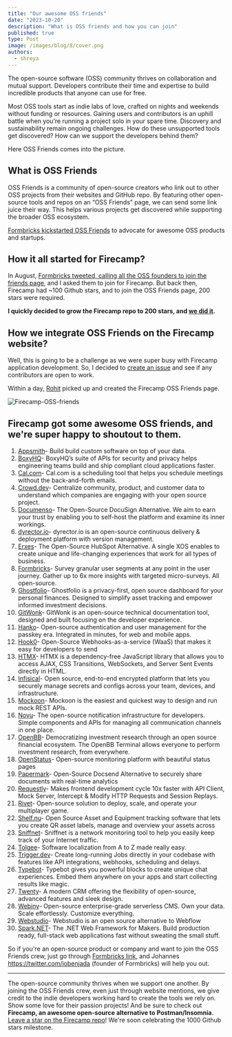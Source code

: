```yaml
---
title: "Our awesome OSS friends"
date: "2023-10-20"
description: "What is OSS friends and how you can join"
published: true
type: Post
image: /images/blog/8/cover.png
authors:
  - shreya
---
```


The open-source software (OSS) community thrives on collaboration and mutual support. Developers contribute their time and expertise to build incredible products that anyone can use for free.

Most OSS tools start as indie labs of love, crafted on nights and weekends without funding or resources. Gaining users and contributors is an uphill battle when you’re running a project solo in your spare time. Discovery and sustainability remain ongoing challenges. How do these unsupported tools get discovered? How can we support the developers behind them?

Here OSS Friends comes into the picture.

## What is OSS Friends

OSS Friends is a community of open-source creators who link out to other OSS projects from their websites and GitHub repo. By featuring other open-source tools and repos on an “OSS Friends” page, we can send some link juice their way. This helps various projects get discovered while supporting the broader OSS ecosystem.

[Formbricks kickstarted OSS Friends](https://formbricks.com/clhys1p9r001cpr0hu65rwh17) to advocate for awesome OSS products and startups.

## How it all started for Firecamp?

In August, [Formbricks tweeted, calling all the OSS founders to join the friends page](https://x.com/shreya_gr/status/1692203339268903194?s=20), and I asked them to join for Firecamp. But back then, Firecamp had ~100 Github stars, and to join the OSS Friends page, 200 stars were required.

**I quickly decided to grow the Firecamp repo to 200 stars, and [we did it](https://twitter.com/burcs/status/1696693410168496595?s=2).**

## How we integrate OSS Friends on the Firecamp website?

Well, this is going to be a challenge as we were super busy with Firecamp application development. So, I decided to [create an issue](https://github.com/firecamp-dev/website/issues/7) and see if any contributors are open to work.

Within a day, [Rohit](https://twitter.com/rohitmo62534745) picked up and created the Firecamp OSS Friends page.


![Firecamp-OSS-friends](/images/blog/8/Firecamp-OSS-friends.png)


## Firecamp got some awesome OSS friends, and we're super happy to shoutout to them.

1. [Appsmith](https://www.appsmith.com/)- Build build custom software on top of your data.
2. [BoxyHQ](https://boxyhq.com/)- BoxyHQ’s suite of APIs for security and privacy helps engineering teams build and ship compliant cloud applications faster.
3. [Cal.com](https://cal.com/)- Cal.com is a scheduling tool that helps you schedule meetings without the back-and-forth emails.
4. [Crowd.dev](https://www.crowd.dev/)- Centralize community, product, and customer data to understand which companies are engaging with your open source project.
5. [Documenso](https://documenso.com/)- The Open-Source DocuSign Alternative. We aim to earn your trust by enabling you to self-host the platform and examine its inner workings.
6. [dyrector.io](https://dyrector.io/)- dyrector.io is an open-source continuous delivery & deployment platform with version management.
7. [Erxes](https://erxes.io/)- The Open-Source HubSpot Alternative. A single XOS enables to create unique and life-changing experiences that work for all types of business.
8. [Formbricks](https://formbricks.com/)- Survey granular user segments at any point in the user journey. Gather up to 6x more insights with targeted micro-surveys. All open-source.
9. [Ghostfolio](https://ghostfol.io/)- Ghostfolio is a privacy-first, open source dashboard for your personal finances. Designed to simplify asset tracking and empower informed investment decisions.
10. [GitWonk](https://gitwonk.com/)- GitWonk is an open-source technical documentation tool, designed and built focusing on the developer experience.
11. [Hanko](https://www.hanko.io/)- Open-source authentication and user management for the passkey era. Integrated in minutes, for web and mobile apps.
12. [Hook0](https://www.hook0.com/)- Open-Source Webhooks-as-a-service (WaaS) that makes it easy for developers to send
13. [HTMX](https://htmx.org/)- HTMX is a dependency-free JavaScript library that allows you to access AJAX, CSS Transitions, WebSockets, and Server Sent Events directly in HTML.
14. [Infisical](https://infisical.com/)- Open source, end-to-end encrypted platform that lets you securely manage secrets and configs across your team, devices, and infrastructure.
15. [Mockoon](https://mockoon.com/)- Mockoon is the easiest and quickest way to design and run mock REST APIs.
16. [Novu](https://novu.co/)- The open-source notification infrastructure for developers. Simple components and APIs for managing all communication channels in one place.
17. [OpenBB](https://openbb.co/)- Democratizing investment research through an open source financial ecosystem. The OpenBB Terminal allows everyone to perform investment research, from everywhere.
18. [OpenStatus](https://www.openstatus.dev/)- Open-source monitoring platform with beautiful status pages
19. [Papermark](https://www.papermark.io/)- Open-Source Docsend Alternative to securely share documents with real-time analytics
20. [Requestly](https://requestly.io/)- Makes frontend development cycle 10x faster with API Client, Mock Server, Intercept & Modify HTTP Requests and Session Replays.
21. [Rivet](https://rivet.gg/)- Open-source solution to deploy, scale, and operate your multiplayer game.
22. [Shelf.nu](https://www.shelf.nu/)- Open Source Asset and Equipment tracking software that lets you create QR asset labels, manage and overview your assets across
23. [Sniffnet](https://www.sniffnet.net/)- Sniffnet is a network monitoring tool to help you easily keep track of your Internet traffic.
24. [Tolgee](https://tolgee.io/)- Software localization from A to Z made really easy.
25. [Trigger.dev](https://trigger.dev/)- Create long-running Jobs directly in your codebase with features like API integrations, webhooks, scheduling and delays.
26. [Typebot](https://typebot.io/)- Typebot gives you powerful blocks to create unique chat experiences. Embed them anywhere on your apps and start collecting results like magic.
27. [Twenty](https://twenty.com/)- A modern CRM offering the flexibility of open-source, advanced features and sleek design.
28. [Webiny](https://www.webiny.com/)- Open-source enterprise-grade serverless CMS. Own your data. Scale effortlessly. Customize everything.
29. [Webstudio](https://webstudio.is/)- Webstudio is an open source alternative to Webflow
30. [Spark.NET](https://spark-framework.net/)- The .NET Web Framework for Makers. Build production ready, full-stack web applications fast without sweating the small stuff.

So if you're an open-source product or company and want to join the OSS Friends crew, just go through [Formbricks link](https://app.formbricks.com/s/clhys1p9r001cpr0hu65rwh17), and Johannes https://twitter.com/jobenjada (founder of Formbricks) will help you out.

-------

The open-source community thrives when we support one another. By joining the OSS Friends crew, even just through website mentions, we give credit to the indie developers working hard to create the tools we rely on. Show some love for their passion projects! And be sure to check out **Firecamp, an awesome open-source alternative to Postman/Insomnia**. [Leave a star on the Firecamp repo](https://github.com/firecamp-dev/firecamp)! We're soon celebrating the 1000 Github stars milestone.



